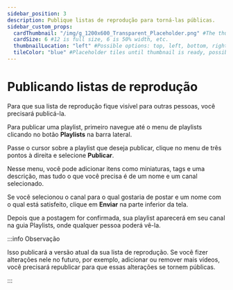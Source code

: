 ```yaml
---
sidebar_position: 3
description: Publique listas de reprodução para torná-las públicas.
sidebar_custom_props:
  cardThumbnail: "/img/g_1200x600_Transparent_Placeholder.png" #The thumbnail on the category card.
  cardSize: 6 #12 is full size, 6 is 50% width, etc.
  thumbnailLocation: "left" #Possible options: top, left, bottom, right, none
  tileColor: "blue" #Placeholder tiles until thumbnail is ready, possible options: blue, cream, darkpurple, lightpurple, mauve, orange, pink, none
---
```


# Publicando listas de reprodução

Para que sua lista de reprodução fique visível para outras pessoas, você precisará publicá-la.

Para publicar uma playlist, primeiro navegue até o menu de playlists clicando no botão **Playlists** na barra lateral.

Passe o cursor sobre a playlist que deseja publicar, clique no menu de três pontos à direita e selecione **Publicar**.

Nesse menu, você pode adicionar itens como miniaturas, tags e uma descrição, mas tudo o que você precisa é de um nome e um canal selecionado.

Se você selecionou o canal para o qual gostaria de postar e um nome com o qual está satisfeito, clique em **Enviar** na parte inferior da tela.

Depois que a postagem for confirmada, sua playlist aparecerá em seu canal na guia Playlists, onde qualquer pessoa poderá vê-la.

:::info Observação

Isso publicará a versão atual da sua lista de reprodução. Se você fizer alterações nele no futuro, por exemplo, adicionar ou remover mais vídeos, você precisará republicar para que essas alterações se tornem públicas.

:::
